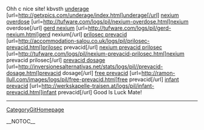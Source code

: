 
Ohh c nice site! kbvsth
<a href= http://getxpics.com/underage/index.html >underage</a> [url=http://getxpics.com/underage/index.html]underage[/url] <a href= http://tufware.com/logs/pil/nexium-overdose.html >nexium overdose</a> [url=http://tufware.com/logs/pil/nexium-overdose.html]nexium overdose[/url] <a href= http://tufware.com/logs/pil/gerd-nexium.html >gerd nexium</a> [url=http://tufware.com/logs/pil/gerd-nexium.html]gerd nexium[/url] <a href= http://accommodation-salou.co.uk/logs/pil/prilosec-prevacid.html >prilosec prevacid</a> [url=http://accommodation-salou.co.uk/logs/pil/prilosec-prevacid.html]prilosec prevacid[/url] <a href= http://tufware.com/logs/pil/nexium-prevacid-prilosec.html >nexium prevacid prilosec</a> [url=http://tufware.com/logs/pil/nexium-prevacid-prilosec.html]nexium prevacid prilosec[/url] <a href= http://inversionesalternativas.net/stats/logs/pil//prevacid-dosage.html >prevacid dosage</a> [url=http://inversionesalternativas.net/stats/logs/pil//prevacid-dosage.html]prevacid dosage[/url] <a href= http://ramon-llull.com/images/logs/pil/free-prevacid.html >free prevacid</a> [url=http://ramon-llull.com/images/logs/pil/free-prevacid.html]free prevacid[/url] <a href= http://werkskapelle-traisen.at/logs/pil/infant-prevacid.html >infant prevacid</a> [url=http://werkskapelle-traisen.at/logs/pil/infant-prevacid.html]infant prevacid[/url] 
Good ls Luck Mate!
----
[[CategoryGitHomepage]]

__NOTOC__
